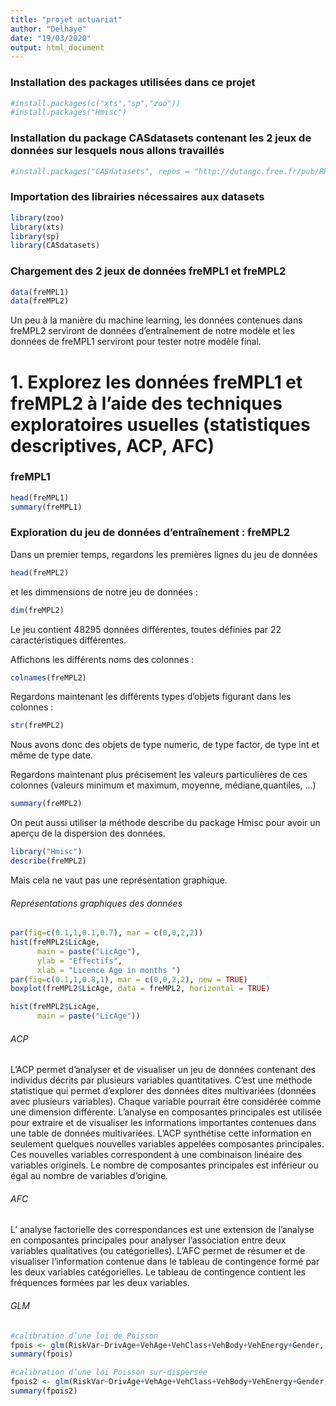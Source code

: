---
title: "projet actuariat"
author: "Delhaye"
date: "19/03/2020"
output: html_document
---

### Installation des packages utilisées dans ce projet 

```{r}
#install.packages(c("xts","sp","zoo"))
#install.packages("Hmisc")
```


### Installation du package CASdatasets contenant les 2 jeux de données sur lesquels nous allons travaillés

```{r}
#install.packages("CASdatasets", repos = "http://dutangc.free.fr/pub/RRepos/", type="source")
```

### Importation des librairies nécessaires aux datasets

```{r}
library(zoo)
library(xts)
library(sp)
library(CASdatasets)
```

### Chargement des 2 jeux de données freMPL1 et freMPL2

```{r}
data(freMPL1)
data(freMPL2)
```

Un peu à la manière du machine learning, les données contenues dans freMPL2 serviront de données d'entraînement de notre modèle et les données de freMPL1 serviront pour tester notre modèle final.

# 1. Explorez les données freMPL1 et freMPL2 à l'aide des techniques exploratoires usuelles (statistiques descriptives, ACP, AFC)

### freMPL1

```{r}
head(freMPL1)
summary(freMPL1)
```

### Exploration du jeu de données d'entraînement : freMPL2

Dans un premier temps, regardons les premières lignes du jeu de données 
```{r}
head(freMPL2)
```
 et les dimmensions de notre jeu de données : 
```{r}
dim(freMPL2)
```
 Le jeu contient 48295 données différentes, toutes définies par 22 caractéristiques différentes. 

Affichons les différents noms des colonnes : 
```{r}
colnames(freMPL2)
```

Regardons maintenant les différents types d'objets figurant dans les colonnes :  
```{r}
str(freMPL2)
```
Nous avons donc des objets de type numeric, de type factor, de type int et même de type date. 

Regardons maintenant plus précisement les valeurs particulières de ces colonnes (valeurs minimum et maximum, moyenne, médiane,quantiles, ...)

```{r}
summary(freMPL2)
```

On peut aussi utiliser la méthode describe du package Hmisc pour avoir un aperçu de la dispersion des données.
```{r}
library("Hmisc")
describe(freMPL2)
```
Mais cela ne vaut pas une représentation graphique. 

###### Représentations graphiques des données

```{r}
par(fig=c(0.1,1,0.1,0.7), mar = c(0,0,2,2))
hist(freMPL2$LicAge,
      main = paste("LicAge"),
      ylab = "Effectifs",
      xlab = "Licence Age in months ")
par(fig=c(0.1,1,0.8,1), mar = c(0,0,2,2), new = TRUE)
boxplot(freMPL2$LicAge, data = freMPL2, horizontal = TRUE)

hist(freMPL2$LicAge, 
      main = paste("LicAge"))
```


###### ACP 

L'ACP permet d’analyser et de visualiser un jeu de données contenant des individus décrits par plusieurs variables quantitatives.
C’est une méthode statistique qui permet d’explorer des données dites multivariées (données avec plusieurs variables). Chaque variable pourrait être considérée comme une dimension différente.
L’analyse en composantes principales est utilisée pour extraire et de visualiser les informations importantes contenues dans une table de données multivariées. L’ACP synthétise cette information en seulement quelques nouvelles variables appelées composantes principales. Ces nouvelles variables correspondent à une combinaison linéaire des variables originels. Le nombre de composantes principales est inférieur ou égal au nombre de variables d’origine.

###### AFC 

L’ analyse factorielle des correspondances est une extension de l’analyse en composantes principales pour analyser l’association entre deux variables qualitatives (ou catégorielles).
L’AFC permet de résumer et de visualiser l’information contenue dans le tableau de contingence formé par les deux variables catégorielles. Le tableau de contingence contient les fréquences formées par les deux variables.

###### GLM 

```{r}
#calibration d’une loi de Poisson
fpois <- glm(RiskVar~DrivAge+VehAge+VehClass+VehBody+VehEnergy+Gender, offset=log(Exposure), family=poisson("log"), data=freMPL2)
summary(fpois)

#calibration d’une loi Poisson sur-dispersée
fpois2 <- glm(RiskVar~DrivAge+VehAge+VehClass+VehBody+VehEnergy+Gender, offset=log(Exposure), family=quasipoisson("log"), data=freMPL2)
summary(fpois2)
```



